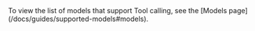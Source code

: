 <Info title="Models supporting Tool Calling">
  To view the list of models that support Tool calling, see the [Models
  page](/docs/guides/supported-models#models).
</Info>
